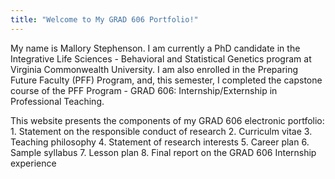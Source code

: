 ```yaml
---
title: "Welcome to My GRAD 606 Portfolio!"
---
```


My name is Mallory Stephenson. I am currently a PhD candidate in the Integrative Life Sciences - Behavioral and Statistical Genetics program at Virginia Commonwealth University. I am also enrolled in the Preparing Future Faculty (PFF) Program, and, this semester, I completed the capstone course of the PFF Program -  GRAD 606: Internship/Externship in Professional Teaching. 

This website presents the components of my GRAD 606 electronic portfolio: 
1. Statement on the responsible conduct of research
2. Curriculm vitae
3. Teaching philosophy
4. Statement of research interests
5. Career plan
6. Sample syllabus
7. Lesson plan
8. Final report on the GRAD 606 Internship experience
